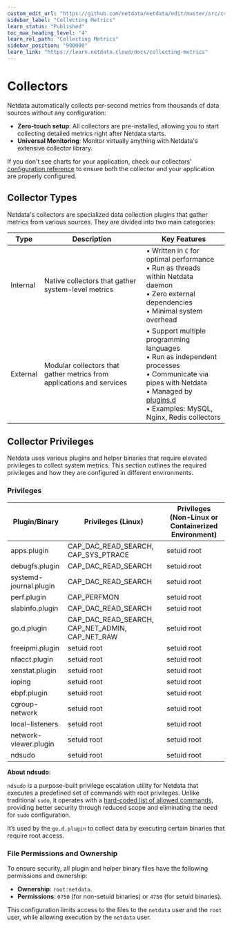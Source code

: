 ```yaml
---
custom_edit_url: "https://github.com/netdata/netdata/edit/master/src/collectors/README.md"
sidebar_label: "Collecting Metrics"
learn_status: "Published"
toc_max_heading_level: "4"
learn_rel_path: "Collecting Metrics"
sidebar_position: "900000"
learn_link: "https://learn.netdata.cloud/docs/collecting-metrics"
---
```


# Collectors

Netdata automatically collects per-second metrics from thousands of data sources without any configuration:

- **Zero-touch setup**: All collectors are pre-installed, allowing you to start collecting detailed metrics right after Netdata starts.
- **Universal Monitoring**: Monitor virtually anything with Netdata's extensive collector library.

If you don't see charts for your application, check our collectors' [configuration reference](/docs/collecting-metrics/collectors-configuration) to ensure both the collector and your application are properly configured.

## Collector Types

Netdata's collectors are specialized data collection plugins that gather metrics from various sources. They are divided into two main categories:

| Type     | Description                                                           | Key Features                                                                                                                                                                                                               |
|----------|-----------------------------------------------------------------------|----------------------------------------------------------------------------------------------------------------------------------------------------------------------------------------------------------------------------|
| Internal | Native collectors that gather system-level metrics                    | • Written in `C` for optimal performance<br/>• Run as threads within Netdata daemon<br/>• Zero external dependencies<br/>• Minimal system overhead                                                                         |
| External | Modular collectors that gather metrics from applications and services | • Support multiple programming languages<br/>• Run as independent processes<br/>• Communicate via pipes with Netdata<br/>• Managed by [plugins.d](/docs/developer-and-contributor-corner/external-plugins)<br/>• Examples: MySQL, Nginx, Redis collectors |

## Collector Privileges

Netdata uses various plugins and helper binaries that require elevated privileges to collect system metrics.
This section outlines the required privileges and how they are configured in different environments.

### Privileges

| Plugin/Binary          | Privileges (Linux)                              | Privileges (Non-Linux or Containerized Environment) |   
|------------------------|-------------------------------------------------|-----------------------------------------------------|
| apps.plugin            | CAP_DAC_READ_SEARCH, CAP_SYS_PTRACE             | setuid root                                         |
| debugfs.plugin         | CAP_DAC_READ_SEARCH                             | setuid root                                         |
| systemd-journal.plugin | CAP_DAC_READ_SEARCH                             | setuid root                                         |
| perf.plugin            | CAP_PERFMON                                     | setuid root                                         |
| slabinfo.plugin        | CAP_DAC_READ_SEARCH                             | setuid root                                         |
| go.d.plugin            | CAP_DAC_READ_SEARCH, CAP_NET_ADMIN, CAP_NET_RAW | setuid root                                         |
| freeipmi.plugin        | setuid root                                     | setuid root                                         |
| nfacct.plugin          | setuid root                                     | setuid root                                         |
| xenstat.plugin         | setuid root                                     | setuid root                                         |
| ioping                 | setuid root                                     | setuid root                                         |
| ebpf.plugin            | setuid root                                     | setuid root                                         |
| cgroup-network         | setuid root                                     | setuid root                                         |
| local-listeners        | setuid root                                     | setuid root                                         |
| network-viewer.plugin  | setuid root                                     | setuid root                                         |
| ndsudo                 | setuid root                                     | setuid root                                         |

**About ndsudo**:

`ndsudo` is a purpose-built privilege escalation utility for Netdata that executes a predefined set of commands with root privileges. Unlike traditional `sudo`, it operates with a [hard-coded list of allowed commands](https://github.com/netdata/netdata/blob/master/src/collectors/utils/ndsudo.c), providing better security through reduced scope and eliminating the need for `sudo` configuration.

It’s used by the `go.d.plugin` to collect data by executing certain binaries that require root access.

### File Permissions and Ownership

To ensure security, all plugin and helper binary files have the following permissions and ownership:

- **Ownership**: `root:netdata`.
- **Permissions**: `0750` (for non-setuid binaries) or `4750` (for setuid binaries).

This configuration limits access to the files to the `netdata` user and the `root` user, while allowing execution by the `netdata` user.
